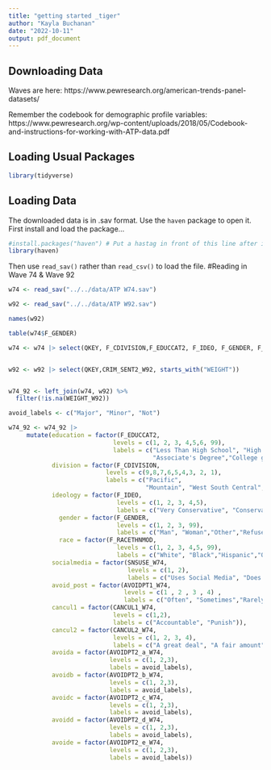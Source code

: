 ```yaml
---
title: "getting started _tiger"
author: "Kayla Buchanan"
date: "2022-10-11"
output: pdf_document
---
```


## Downloading Data

Waves are here: https://www.pewresearch.org/american-trends-panel-datasets/

Remember the codebook for demographic profile variables: https://www.pewresearch.org/wp-content/uploads/2018/05/Codebook-and-instructions-for-working-with-ATP-data.pdf

## Loading Usual Packages

```r
library(tidyverse)
```


## Loading Data

The downloaded data is in .sav format. Use the `haven` package to open it. First install and load the package...

```r
#install.packages("haven") # Put a hastag in front of this line after installing
library(haven)
```

Then use `read_sav()` rather than `read_csv()` to load the file.
#Reading in Wave 74 & Wave 92
```r
w74 <- read_sav("../../data/ATP W74.sav")

w92 <- read_sav("../../data/ATP W92.sav")

names(w92)


```



```r
table(w74$F_GENDER)
```


```r
w74 <- w74 |> select(QKEY, F_CDIVISION,F_EDUCCAT2, F_IDEO, F_GENDER, F_RACETHNMOD, SNSUSE_W74, AVOIDPT1_W74,AVOIDPT2_a_W74,AVOIDPT2_b_W74,AVOIDPT2_c_W74,AVOIDPT2_d_W74,AVOIDPT2_e_W74,CANCUL1_W74,CANCUL2_W74, starts_with("WEIGHT"))


w92 <- w92 |> select(QKEY,CRIM_SENT2_W92, starts_with("WEIGHT"))


w74_92 <- left_join(w74, w92) %>% 
  filter(!is.na(WEIGHT_W92))

avoid_labels <- c("Major", "Minor", "Not")

w74_92 <- w74_92 |>
     mutate(education = factor(F_EDUCCAT2,
                             levels = c(1, 2, 3, 4,5,6, 99),
                             labels = c("Less Than High School", "High School Graduate","Some College",
                                        "Associate's Degree","College graduate","Postgraduate", "NA")),
            division = factor(F_CDIVISION,
                           levels = c(9,8,7,6,5,4,3, 2, 1),
                           labels = c("Pacific", 
                                      "Mountain", "West South Central", "East South Central", "South Atlantic", "West North Central", "East North Central", "Middle Atlantic", "New England")),
            ideology = factor(F_IDEO, 
                              levels = c(1, 2, 3, 4,5), 
                              labels = c("Very Conservative", "Conservative","Moderate","Liberal","Very Liberal")), 
              gender = factor(F_GENDER, 
                              levels = c(1, 2, 3, 99), 
                              labels = c("Man", "Woman","Other","Refused to Answer")), 
              race = factor(F_RACETHNMOD, 
                              levels = c(1, 2, 3, 4,5, 99), 
                              labels = c("White", "Black","Hispanic","Other","Asian","Refused")), 
            socialmedia = factor(SNSUSE_W74,
                                 levels = c(1, 2),
                                 labels = c("Uses Social Media", "Does not Use Social Media")), 
            avoid_post = factor(AVOIDPT1_W74,
                                levels = c(1 , 2 , 3 , 4) , 
                                labels = c("Often", "Sometimes","Rarely", "Never")),
            cancul1 = factor(CANCUL1_W74, 
                             levels = c(1,2), 
                             labels = c("Accountable", "Punish")), 
            cancul2 = factor(CANCUL2_W74, 
                             levels = c(1, 2, 3, 4),
                             labels = c("A great deal", "A fair amount", "Not too much", "None at all")),
            avoida = factor(AVOIDPT2_a_W74,
                            levels = c(1, 2,3), 
                            labels = avoid_labels),
            avoidb = factor(AVOIDPT2_b_W74,
                            levels = c(1, 2,3), 
                            labels = avoid_labels), 
            avoidc = factor(AVOIDPT2_c_W74,
                            levels = c(1, 2,3), 
                            labels = avoid_labels),
            avoidd = factor(AVOIDPT2_d_W74,
                            levels = c(1, 2,3), 
                            labels = avoid_labels), 
            avoide = factor(AVOIDPT2_e_W74,
                            levels = c(1, 2,3), 
                            labels = avoid_labels))
            
            








```


